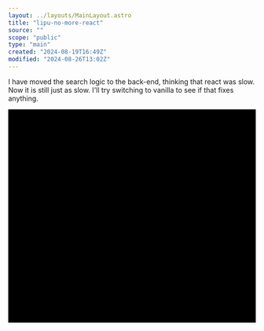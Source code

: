 ```yaml
---
layout: ../layouts/MainLayout.astro
title: "lipu-no-more-react"
source: ""
scope: "public"
type: "main"
created: "2024-08-19T16:49Z"
modified: "2024-08-26T13:02Z"
---
```


I have moved the search logic to the back-end, thinking that react was slow. Now it is still just as slow. I'll try switching to vanilla to see if that fixes anything.

<svg version="1.1" viewBox="0 0 1866.1948111287402 1608.9632900002057" width="1866.1948111287402" height="1608.9632900002057" class="excalidraw-svg"><defs><style class="style-fonts"></style></defs><rect x="0" y="0" width="1866.1948111287402" height="1608.9632900002057" fill="var(--color-base)"></rect><g stroke-linecap="round" transform="translate(354.4387000370225 616.3032882009406) rotate(0 158.67521479518086 387.6456353435541)"><path d="M32 0 C96.47 0, 160.94 0, 285.35 0 M32 0 C116.53 0, 201.05 0, 285.35 0 M285.35 0 C306.68 0, 317.35 10.67, 317.35 32 M285.35 0 C306.68 0, 317.35 10.67, 317.35 32 M317.35 32 C317.35 182.37, 317.35 332.74, 317.35 743.29 M317.35 32 C317.35 213.89, 317.35 395.77, 317.35 743.29 M317.35 743.29 C317.35 764.62, 306.68 775.29, 285.35 775.29 M317.35 743.29 C317.35 764.62, 306.68 775.29, 285.35 775.29 M285.35 775.29 C200.4 775.29, 115.45 775.29, 32 775.29 M285.35 775.29 C211.38 775.29, 137.42 775.29, 32 775.29 M32 775.29 C10.67 775.29, 0 764.62, 0 743.29 M32 775.29 C10.67 775.29, 0 764.62, 0 743.29 M0 743.29 C0 573.78, 0 404.27, 0 32 M0 743.29 C0 476.37, 0 209.46, 0 32 M0 32 C0 10.67, 10.67 0, 32 0 M0 32 C0 10.67, 10.67 0, 32 0" stroke="var(--color-blue)" stroke-width="2" fill="none"></path></g><g transform="translate(466.23891483220336 991.9489235444947) rotate(0 46.875 12)"><text x="46.875" y="19.3125" font-family="JetBrains Mono" font-size="20px" fill="var(--color-blue)" text-anchor="middle" style="white-space: pre;" direction="ltr" dominant-baseline="alphabetic">ItemList</text></g><g stroke-linecap="round" transform="translate(691.6418916202256 621.6054283805581) rotate(0 390.21559487202694 284.25965876008354)"><path d="M32 0 C223.6 0, 415.2 0, 748.43 0 M32 0 C249.13 0, 466.25 0, 748.43 0 M748.43 0 C769.76 0, 780.43 10.67, 780.43 32 M748.43 0 C769.76 0, 780.43 10.67, 780.43 32 M780.43 32 C780.43 166.62, 780.43 301.23, 780.43 536.52 M780.43 32 C780.43 162.3, 780.43 292.59, 780.43 536.52 M780.43 536.52 C780.43 557.85, 769.76 568.52, 748.43 568.52 M780.43 536.52 C780.43 557.85, 769.76 568.52, 748.43 568.52 M748.43 568.52 C484.61 568.52, 220.8 568.52, 32 568.52 M748.43 568.52 C522.19 568.52, 295.95 568.52, 32 568.52 M32 568.52 C10.67 568.52, 0 557.85, 0 536.52 M32 568.52 C10.67 568.52, 0 557.85, 0 536.52 M0 536.52 C0 409.68, 0 282.85, 0 32 M0 536.52 C0 355.03, 0 173.54, 0 32 M0 32 C0 10.67, 10.67 0, 32 0 M0 32 C0 10.67, 10.67 0, 32 0" stroke="var(--color-blue)" stroke-width="2" fill="none"></path></g><g transform="translate(1046.7012364922525 893.8650871406417) rotate(0 35.15625 12)"><text x="35.15625" y="19.3125" font-family="JetBrains Mono" font-size="20px" fill="var(--color-blue)" text-anchor="middle" style="white-space: pre;" direction="ltr" dominant-baseline="alphabetic">Reader</text></g><g stroke-linecap="round" transform="translate(697.5787808400082 1210.0395763379686) rotate(0 387.7507832562188 90.90334638276931)"><path d="M32 0 C176.94 0, 321.89 0, 743.5 0 M32 0 C308.25 0, 584.51 0, 743.5 0 M743.5 0 C764.83 0, 775.5 10.67, 775.5 32 M743.5 0 C764.83 0, 775.5 10.67, 775.5 32 M775.5 32 C775.5 67.17, 775.5 102.34, 775.5 149.81 M775.5 32 C775.5 65.2, 775.5 98.39, 775.5 149.81 M775.5 149.81 C775.5 171.14, 764.83 181.81, 743.5 181.81 M775.5 149.81 C775.5 171.14, 764.83 181.81, 743.5 181.81 M743.5 181.81 C566.74 181.81, 389.97 181.81, 32 181.81 M743.5 181.81 C487.13 181.81, 230.75 181.81, 32 181.81 M32 181.81 C10.67 181.81, 0 171.14, 0 149.81 M32 181.81 C10.67 181.81, 0 171.14, 0 149.81 M0 149.81 C0 117.33, 0 84.85, 0 32 M0 149.81 C0 104.55, 0 59.29, 0 32 M0 32 C0 10.67, 10.67 0, 32 0 M0 32 C0 10.67, 10.67 0, 32 0" stroke="var(--color-blue)" stroke-width="2" fill="none"></path></g><g transform="translate(1050.173314096227 1288.942922720738) rotate(0 35.15625 12)"><text x="35.15625" y="19.3125" font-family="JetBrains Mono" font-size="20px" fill="var(--color-blue)" text-anchor="middle" style="white-space: pre;" direction="ltr" dominant-baseline="alphabetic">Player</text></g><g stroke-linecap="round" transform="translate(669.4503679688742 87.47218848204193) rotate(0 95.44316419556935 29.13573200009074)"><path d="M14.57 0 C54.89 0, 95.21 0, 176.32 0 M14.57 0 C57.43 0, 100.29 0, 176.32 0 M176.32 0 C186.03 0, 190.89 4.86, 190.89 14.57 M176.32 0 C186.03 0, 190.89 4.86, 190.89 14.57 M190.89 14.57 C190.89 22.59, 190.89 30.61, 190.89 43.7 M190.89 14.57 C190.89 23.14, 190.89 31.71, 190.89 43.7 M190.89 43.7 C190.89 53.42, 186.03 58.27, 176.32 58.27 M190.89 43.7 C190.89 53.42, 186.03 58.27, 176.32 58.27 M176.32 58.27 C115.25 58.27, 54.19 58.27, 14.57 58.27 M176.32 58.27 C138.2 58.27, 100.08 58.27, 14.57 58.27 M14.57 58.27 C4.86 58.27, 0 53.42, 0 43.7 M14.57 58.27 C4.86 58.27, 0 53.42, 0 43.7 M0 43.7 C0 32.18, 0 20.65, 0 14.57 M0 43.7 C0 36.39, 0 29.09, 0 14.57 M0 14.57 C0 4.86, 4.86 0, 14.57 0 M0 14.57 C0 4.86, 4.86 0, 14.57 0" stroke="var(--color-green)" stroke-width="2" fill="none"></path></g><g transform="translate(741.4560321644435 104.60792048213261) rotate(0 23.4375 12)"><text x="23.4375" y="19.3125" font-family="JetBrains Mono" font-size="20px" fill="var(--color-green)" text-anchor="middle" style="white-space: pre;" direction="ltr" dominant-baseline="alphabetic">init</text></g><g stroke-linecap="round" transform="translate(668.5414124448735 255.55975339803422) rotate(0 95.44316419556935 29.13573200009074)"><path d="M14.57 0 C69.08 0, 123.59 0, 176.32 0 M14.57 0 C65.04 0, 115.52 0, 176.32 0 M176.32 0 C186.03 0, 190.89 4.86, 190.89 14.57 M176.32 0 C186.03 0, 190.89 4.86, 190.89 14.57 M190.89 14.57 C190.89 20.77, 190.89 26.98, 190.89 43.7 M190.89 14.57 C190.89 22.33, 190.89 30.1, 190.89 43.7 M190.89 43.7 C190.89 53.42, 186.03 58.27, 176.32 58.27 M190.89 43.7 C190.89 53.42, 186.03 58.27, 176.32 58.27 M176.32 58.27 C127.15 58.27, 77.98 58.27, 14.57 58.27 M176.32 58.27 C135.06 58.27, 93.8 58.27, 14.57 58.27 M14.57 58.27 C4.86 58.27, 0 53.42, 0 43.7 M14.57 58.27 C4.86 58.27, 0 53.42, 0 43.7 M0 43.7 C0 33.72, 0 23.74, 0 14.57 M0 43.7 C0 33.06, 0 22.42, 0 14.57 M0 14.57 C0 4.86, 4.86 0, 14.57 0 M0 14.57 C0 4.86, 4.86 0, 14.57 0" stroke="var(--color-green)" stroke-width="2" fill="none"></path></g><g transform="translate(705.3908266404428 272.6954853981249) rotate(0 58.59375 12)"><text x="58.59375" y="19.3125" font-family="JetBrains Mono" font-size="20px" fill="var(--color-green)" text-anchor="middle" style="white-space: pre;" direction="ltr" dominant-baseline="alphabetic">setPlaying</text></g><g stroke-linecap="round" transform="translate(671.2079465049919 326.5017888646464) rotate(0 95.44316419556935 29.13573200009074)"><path d="M14.57 0 C70.63 0, 126.69 0, 176.32 0 M14.57 0 C48.77 0, 82.98 0, 176.32 0 M176.32 0 C186.03 0, 190.89 4.86, 190.89 14.57 M176.32 0 C186.03 0, 190.89 4.86, 190.89 14.57 M190.89 14.57 C190.89 25.46, 190.89 36.36, 190.89 43.7 M190.89 14.57 C190.89 25.44, 190.89 36.3, 190.89 43.7 M190.89 43.7 C190.89 53.42, 186.03 58.27, 176.32 58.27 M190.89 43.7 C190.89 53.42, 186.03 58.27, 176.32 58.27 M176.32 58.27 C124.04 58.27, 71.76 58.27, 14.57 58.27 M176.32 58.27 C138.33 58.27, 100.34 58.27, 14.57 58.27 M14.57 58.27 C4.86 58.27, 0 53.42, 0 43.7 M14.57 58.27 C4.86 58.27, 0 53.42, 0 43.7 M0 43.7 C0 35.12, 0 26.54, 0 14.57 M0 43.7 C0 33.92, 0 24.13, 0 14.57 M0 14.57 C0 4.86, 4.86 0, 14.57 0 M0 14.57 C0 4.86, 4.86 0, 14.57 0" stroke="var(--color-green)" stroke-width="2" fill="none"></path></g><g transform="translate(708.0573607005613 343.6375208647371) rotate(0 58.59375 12)"><text x="58.59375" y="19.3125" font-family="JetBrains Mono" font-size="20px" fill="var(--color-green)" text-anchor="middle" style="white-space: pre;" direction="ltr" dominant-baseline="alphabetic">setReading</text></g><g stroke-linecap="round" transform="translate(642.5637491121329 10) rotate(0 123.83030186663154 230.94708085400532)"><path d="M32 0 C87.96 0, 143.92 0, 215.66 0 M32 0 C95.97 0, 159.95 0, 215.66 0 M215.66 0 C236.99 0, 247.66 10.67, 247.66 32 M215.66 0 C236.99 0, 247.66 10.67, 247.66 32 M247.66 32 C247.66 138.47, 247.66 244.93, 247.66 429.89 M247.66 32 C247.66 187.52, 247.66 343.04, 247.66 429.89 M247.66 429.89 C247.66 451.23, 236.99 461.89, 215.66 461.89 M247.66 429.89 C247.66 451.23, 236.99 461.89, 215.66 461.89 M215.66 461.89 C164.72 461.89, 113.78 461.89, 32 461.89 M215.66 461.89 C161.56 461.89, 107.47 461.89, 32 461.89 M32 461.89 C10.67 461.89, 0 451.23, 0 429.89 M32 461.89 C10.67 461.89, 0 451.23, 0 429.89 M0 429.89 C0 319.8, 0 209.71, 0 32 M0 429.89 C0 280.95, 0 132.01, 0 32 M0 32 C0 10.67, 10.67 0, 32 0 M0 32 C0 10.67, 10.67 0, 32 0" stroke="var(--color-green)" stroke-width="2" fill="none"></path></g><g transform="translate(746.7388310213073 30.53225557939868) rotate(0 17.578125 12)"><text x="0" y="19.3125" font-family="JetBrains Mono" font-size="20px" fill="var(--color-green)" text-anchor="start" style="white-space: pre;" direction="ltr" dominant-baseline="alphabetic">App</text></g><g stroke-linecap="round" transform="translate(669.1242960725931 156.84793454812643) rotate(0 95.44316419556935 29.13573200009074)"><path d="M14.57 0 C76.81 0, 139.05 0, 176.32 0 M14.57 0 C48.68 0, 82.79 0, 176.32 0 M176.32 0 C186.03 0, 190.89 4.86, 190.89 14.57 M176.32 0 C186.03 0, 190.89 4.86, 190.89 14.57 M190.89 14.57 C190.89 21.86, 190.89 29.15, 190.89 43.7 M190.89 14.57 C190.89 23.32, 190.89 32.08, 190.89 43.7 M190.89 43.7 C190.89 53.42, 186.03 58.27, 176.32 58.27 M190.89 43.7 C190.89 53.42, 186.03 58.27, 176.32 58.27 M176.32 58.27 C118.8 58.27, 61.27 58.27, 14.57 58.27 M176.32 58.27 C134.79 58.27, 93.27 58.27, 14.57 58.27 M14.57 58.27 C4.86 58.27, 0 53.42, 0 43.7 M14.57 58.27 C4.86 58.27, 0 53.42, 0 43.7 M0 43.7 C0 33.19, 0 22.67, 0 14.57 M0 43.7 C0 35.09, 0 26.48, 0 14.57 M0 14.57 C0 4.86, 4.86 0, 14.57 0 M0 14.57 C0 4.86, 4.86 0, 14.57 0" stroke="var(--color-green)" stroke-width="2" fill="none"></path></g><g transform="translate(723.5518352681624 173.98366654821712) rotate(0 41.015625 12)"><text x="41.015625" y="19.3125" font-family="JetBrains Mono" font-size="20px" fill="var(--color-green)" text-anchor="middle" style="white-space: pre;" direction="ltr" dominant-baseline="alphabetic">refresh</text></g><g stroke-linecap="round" transform="translate(10 613.1347862248715) rotate(0 158.67521479518086 387.6456353435541)"><path d="M32 0 C109.83 0, 187.66 0, 285.35 0 M32 0 C130.93 0, 229.85 0, 285.35 0 M285.35 0 C306.68 0, 317.35 10.67, 317.35 32 M285.35 0 C306.68 0, 317.35 10.67, 317.35 32 M317.35 32 C317.35 263.35, 317.35 494.7, 317.35 743.29 M317.35 32 C317.35 235.14, 317.35 438.27, 317.35 743.29 M317.35 743.29 C317.35 764.62, 306.68 775.29, 285.35 775.29 M317.35 743.29 C317.35 764.62, 306.68 775.29, 285.35 775.29 M285.35 775.29 C210.88 775.29, 136.4 775.29, 32 775.29 M285.35 775.29 C222.75 775.29, 160.14 775.29, 32 775.29 M32 775.29 C10.67 775.29, 0 764.62, 0 743.29 M32 775.29 C10.67 775.29, 0 764.62, 0 743.29 M0 743.29 C0 554.04, 0 364.8, 0 32 M0 743.29 C0 517.59, 0 291.89, 0 32 M0 32 C0 10.67, 10.67 0, 32 0 M0 32 C0 10.67, 10.67 0, 32 0" stroke="var(--color-blue)" stroke-width="2" fill="none"></path></g><g transform="translate(121.80021479518086 988.7804215684256) rotate(0 46.875 12)"><text x="46.875" y="19.3125" font-family="JetBrains Mono" font-size="20px" fill="var(--color-blue)" text-anchor="middle" style="white-space: pre;" direction="ltr" dominant-baseline="alphabetic">FeedList</text></g><g mask="url(#mask-Gk4YWt7HhbAE3wMDbUC-2)" stroke-linecap="round"><g transform="translate(668.4503679688742 118.9104860302391) rotate(0 -305.6959649037408 242.41461041551946)"><path d="M0 0 C-101.9 80.8, -509.49 404.02, -611.39 484.83 M0 0 C-101.9 80.8, -509.49 404.02, -611.39 484.83" stroke="var(--color-red)" stroke-width="2" fill="none"></path></g><g transform="translate(668.4503679688742 118.9104860302391) rotate(0 -305.6959649037408 242.41461041551946)"><path d="M-598.3 463.53 C-602.74 470.76, -607.18 477.98, -611.39 484.83 M-598.3 463.53 C-603.29 471.66, -608.29 479.79, -611.39 484.83" stroke="var(--color-red)" stroke-width="2" fill="none"></path></g><g transform="translate(668.4503679688742 118.9104860302391) rotate(0 -305.6959649037408 242.41461041551946)"><path d="M-587.67 476.93 C-595.72 479.61, -603.76 482.29, -611.39 484.83 M-587.67 476.93 C-596.72 479.95, -605.77 482.96, -611.39 484.83" stroke="var(--color-red)" stroke-width="2" fill="none"></path></g></g><mask id="mask-Gk4YWt7HhbAE3wMDbUC-2"><rect x="0" y="0" fill="#fff" width="1379.8422977763557" height="703.739706861278"></rect><rect x="321.7387780651334" y="349.3250964457586" fill="#000" width="82.03125" height="24" opacity="1"></rect></mask><g transform="translate(321.7387780651334 349.3250964457586) rotate(0 41.015625 11.999999999999943)"><text x="41.015625" y="19.3125" font-family="JetBrains Mono" font-size="20px" fill="var(--color-red)" text-anchor="middle" style="white-space: pre;" direction="ltr" dominant-baseline="alphabetic">renders</text></g><g mask="url(#mask-WZlYBSxDm4RaofchaY58C)" stroke-linecap="round"><g transform="translate(189.98027919090714 604.18467242161) rotate(0 238.7708578690789 -212.9864675948086)"><path d="M0 0 C79.59 -71, 397.95 -354.98, 477.54 -425.97 M0 0 C79.59 -71, 397.95 -354.98, 477.54 -425.97" stroke="var(--color-peach)" stroke-width="2" fill="none"></path></g><g transform="translate(189.98027919090714 604.18467242161) rotate(0 238.7708578690789 -212.9864675948086)"><path d="M465.7 -403.95 C469.19 -410.45, 472.69 -416.94, 477.54 -425.97 M465.7 -403.95 C470.22 -412.36, 474.74 -420.77, 477.54 -425.97" stroke="var(--color-peach)" stroke-width="2" fill="none"></path></g><g transform="translate(189.98027919090714 604.18467242161) rotate(0 238.7708578690789 -212.9864675948086)"><path d="M454.32 -416.72 C461.17 -419.45, 468.02 -422.18, 477.54 -425.97 M454.32 -416.72 C463.19 -420.25, 472.05 -423.79, 477.54 -425.97" stroke="var(--color-peach)" stroke-width="2" fill="none"></path></g></g><mask id="mask-WZlYBSxDm4RaofchaY58C"><rect x="0" y="0" fill="#fff" width="767.5219949290649" height="1130.1576076112271"></rect><rect x="405.31363705998604" y="379.1982048268014" fill="#000" width="46.875" height="24" opacity="1"></rect></mask><g transform="translate(405.31363705998604 379.19820482680143) rotate(0 23.4375 12.000000000000028)"><text x="23.4375" y="19.3125" font-family="JetBrains Mono" font-size="20px" fill="var(--color-peach)" text-anchor="middle" style="white-space: pre;" direction="ltr" dominant-baseline="alphabetic">runs</text></g><g mask="url(#mask-p2m34qOu1V6MIEE8z0biA)" stroke-linecap="round"><g transform="translate(665.7799689312424 204.80516062875722) rotate(0 -81.12019753288004 203.0411330494411)"><path d="M0 0 C-27.04 67.68, -135.2 338.4, -162.24 406.08 M0 0 C-27.04 67.68, -135.2 338.4, -162.24 406.08" stroke="var(--color-red)" stroke-width="2" fill="none"></path></g><g transform="translate(665.7799689312424 204.80516062875722) rotate(0 -81.12019753288004 203.0411330494411)"><path d="M-161.46 381.09 C-161.72 389.47, -161.98 397.85, -162.24 406.08 M-161.46 381.09 C-161.69 388.39, -161.92 395.69, -162.24 406.08" stroke="var(--color-red)" stroke-width="2" fill="none"></path></g><g transform="translate(665.7799689312424 204.80516062875722) rotate(0 -81.12019753288004 203.0411330494411)"><path d="M-145.58 387.44 C-151.17 393.69, -156.75 399.94, -162.24 406.08 M-145.58 387.44 C-150.45 392.88, -155.31 398.33, -162.24 406.08" stroke="var(--color-red)" stroke-width="2" fill="none"></path></g></g><mask id="mask-p2m34qOu1V6MIEE8z0biA"><rect x="0" y="0" fill="#fff" width="928.0203639970025" height="710.8874267276394"></rect><rect x="543.6441463983623" y="395.8462936781983" fill="#000" width="82.03125" height="24" opacity="1"></rect></mask><g transform="translate(543.6441463983623 395.8462936781983) rotate(0 41.015625 12)"><text x="41.015625" y="19.3125" font-family="JetBrains Mono" font-size="20px" fill="var(--color-red)" text-anchor="middle" style="white-space: pre;" direction="ltr" dominant-baseline="alphabetic">renders</text></g><g stroke-linecap="round" transform="translate(672.156686768185 395.0462712438182) rotate(0 95.44316419556935 29.13573200009074)"><path d="M14.57 0 C74.13 0, 133.69 0, 176.32 0 M14.57 0 C65.65 0, 116.73 0, 176.32 0 M176.32 0 C186.03 0, 190.89 4.86, 190.89 14.57 M176.32 0 C186.03 0, 190.89 4.86, 190.89 14.57 M190.89 14.57 C190.89 21.89, 190.89 29.22, 190.89 43.7 M190.89 14.57 C190.89 25.05, 190.89 35.53, 190.89 43.7 M190.89 43.7 C190.89 53.42, 186.03 58.27, 176.32 58.27 M190.89 43.7 C190.89 53.42, 186.03 58.27, 176.32 58.27 M176.32 58.27 C126.45 58.27, 76.58 58.27, 14.57 58.27 M176.32 58.27 C141.55 58.27, 106.79 58.27, 14.57 58.27 M14.57 58.27 C4.86 58.27, 0 53.42, 0 43.7 M14.57 58.27 C4.86 58.27, 0 53.42, 0 43.7 M0 43.7 C0 34.61, 0 25.52, 0 14.57 M0 43.7 C0 35.59, 0 27.48, 0 14.57 M0 14.57 C0 4.86, 4.86 0, 14.57 0 M0 14.57 C0 4.86, 4.86 0, 14.57 0" stroke="var(--color-green)" stroke-width="2" fill="none"></path></g><g transform="translate(744.1623509637543 412.18200324390887) rotate(0 23.4375 12)"><text x="23.4375" y="19.3125" font-family="JetBrains Mono" font-size="20px" fill="var(--color-green)" text-anchor="middle" style="white-space: pre;" direction="ltr" dominant-baseline="alphabetic">open</text></g><g mask="url(#mask-RbCxsX4RKMjyNO1-h4PHq)" stroke-linecap="round"><g transform="translate(601.3612844587545 613.053728804327) rotate(0 38.00990761238316 -75.72842655169836)"><path d="M0 0 C12.67 -25.24, 63.35 -126.21, 76.02 -151.46 M0 0 C12.67 -25.24, 63.35 -126.21, 76.02 -151.46" stroke="var(--color-peach)" stroke-width="2" fill="none"></path></g><g transform="translate(601.3612844587545 613.053728804327) rotate(0 38.00990761238316 -75.72842655169836)"><path d="M73.12 -126.63 C73.84 -132.79, 74.56 -138.96, 76.02 -151.46 M73.12 -126.63 C74.17 -135.57, 75.21 -144.52, 76.02 -151.46" stroke="var(--color-peach)" stroke-width="2" fill="none"></path></g><g transform="translate(601.3612844587545 613.053728804327) rotate(0 38.00990761238316 -75.72842655169836)"><path d="M57.84 -134.3 C62.36 -138.56, 66.87 -142.82, 76.02 -151.46 M57.84 -134.3 C64.39 -140.48, 70.94 -146.66, 76.02 -151.46" stroke="var(--color-peach)" stroke-width="2" fill="none"></path></g></g><mask id="mask-RbCxsX4RKMjyNO1-h4PHq"><rect x="0" y="0" fill="#fff" width="777.3810996835209" height="864.5105819077237"></rect><rect x="610.0743170711377" y="525.3253022526286" fill="#000" width="58.59375" height="24" opacity="1"></rect></mask><g transform="translate(610.0743170711377 525.3253022526287) rotate(0 29.296875 12)"><text x="29.296875" y="19.3125" font-family="JetBrains Mono" font-size="20px" fill="var(--color-peach)" text-anchor="middle" style="white-space: pre;" direction="ltr" dominant-baseline="alphabetic">calls</text></g><g stroke-linecap="round"><g transform="translate(873.8006598426573 426.5381242276229) rotate(0 46.21385214275688 -36.957460483463194)"><path d="M0 0 C17.19 -5.34, 104.92 -19.69, 103.13 -32.01 C101.35 -44.33, 8.27 -66.93, -10.71 -73.91 M0 0 C17.19 -5.34, 104.92 -19.69, 103.13 -32.01 C101.35 -44.33, 8.27 -66.93, -10.71 -73.91" stroke="var(--color-green)" stroke-width="2" fill="none"></path></g><g transform="translate(873.8006598426573 426.5381242276229) rotate(0 46.21385214275688 -36.957460483463194)"><path d="M14.25 -75.34 C4.83 -74.8, -4.59 -74.26, -10.71 -73.91 M14.25 -75.34 C8.37 -75.01, 2.49 -74.67, -10.71 -73.91" stroke="var(--color-green)" stroke-width="2" fill="none"></path></g><g transform="translate(873.8006598426573 426.5381242276229) rotate(0 46.21385214275688 -36.957460483463194)"><path d="M9.33 -58.97 C1.77 -64.61, -5.8 -70.25, -10.71 -73.91 M9.33 -58.97 C4.61 -62.49, -0.11 -66.01, -10.71 -73.91" stroke="var(--color-green)" stroke-width="2" fill="none"></path></g></g><mask></mask><g stroke-linecap="round"><g transform="translate(874.6010310161464 427.7007030355736) rotate(0 43.062603210308666 -71.46589590124097)"><path d="M0 0 C16.72 -13.79, 102.66 -58.93, 100.3 -82.75 C97.94 -106.57, 4.91 -132.9, -14.17 -142.93 M0 0 C16.72 -13.79, 102.66 -58.93, 100.3 -82.75 C97.94 -106.57, 4.91 -132.9, -14.17 -142.93" stroke="var(--color-green)" stroke-width="2" fill="none"></path></g><g transform="translate(874.6010310161464 427.7007030355736) rotate(0 43.062603210308666 -71.46589590124097)"><path d="M10.82 -142.25 C2.26 -142.48, -6.3 -142.72, -14.17 -142.93 M10.82 -142.25 C2.5 -142.48, -5.81 -142.7, -14.17 -142.93" stroke="var(--color-green)" stroke-width="2" fill="none"></path></g><g transform="translate(874.6010310161464 427.7007030355736) rotate(0 43.062603210308666 -71.46589590124097)"><path d="M4.53 -126.35 C-1.87 -132.03, -8.28 -137.71, -14.17 -142.93 M4.53 -126.35 C-1.69 -131.86, -7.91 -137.38, -14.17 -142.93" stroke="var(--color-green)" stroke-width="2" fill="none"></path></g></g><mask></mask><g transform="translate(983.0830677900267 331.2113383653091) rotate(0 41.015625 36)"><text x="41.015625" y="19.3125" font-family="JetBrains Mono" font-size="20px" fill="var(--color-green)" text-anchor="middle" style="white-space: pre;" direction="ltr" dominant-baseline="alphabetic">decides</text><text x="41.015625" y="43.3125" font-family="JetBrains Mono" font-size="20px" fill="var(--color-green)" text-anchor="middle" style="white-space: pre;" direction="ltr" dominant-baseline="alphabetic">&</text><text x="41.015625" y="67.3125" font-family="JetBrains Mono" font-size="20px" fill="var(--color-green)" text-anchor="middle" style="white-space: pre;" direction="ltr" dominant-baseline="alphabetic">calls</text></g><g mask="url(#mask-A-B7fQnpdsvdggZkSsbVj)" stroke-linecap="round"><g transform="translate(860.4277408360122 262.27775507001934) rotate(0 478.2985634713764 530.972142531904)"><path d="M0 0 C145.06 -2.48, 720.99 -194.2, 870.34 -14.86 C1019.69 164.48, 938.68 896.21, 896.09 1076.02 C853.51 1255.82, 661.7 1065.97, 614.82 1063.97 M0 0 C145.06 -2.48, 720.99 -194.2, 870.34 -14.86 C1019.69 164.48, 938.68 896.21, 896.09 1076.02 C853.51 1255.82, 661.7 1065.97, 614.82 1063.97" stroke="var(--color-red)" stroke-width="2" fill="none"></path></g><g transform="translate(860.4277408360122 262.27775507001934) rotate(0 478.2985634713764 530.972142531904)"><path d="M639.63 1067.04 C629.73 1065.81, 619.84 1064.59, 614.82 1063.97 M639.63 1067.04 C633.88 1066.32, 628.14 1065.61, 614.82 1063.97" stroke="var(--color-red)" stroke-width="2" fill="none"></path></g><g transform="translate(860.4277408360122 262.27775507001934) rotate(0 478.2985634713764 530.972142531904)"><path d="M631.85 1082.27 C625.06 1074.97, 618.26 1067.67, 614.82 1063.97 M631.85 1082.27 C627.91 1078.03, 623.96 1073.79, 614.82 1063.97" stroke="var(--color-red)" stroke-width="2" fill="none"></path></g></g><mask id="mask-A-B7fQnpdsvdggZkSsbVj"><rect x="0" y="0" fill="#fff" width="1856.520787671675" height="1453.1532680031573"></rect><rect x="1774.1635611287402" y="794.314482382284" fill="#000" width="82.03125" height="24" opacity="1"></rect></mask><g transform="translate(1774.1635611287402 794.314482382284) rotate(0 -435.43725682135164 -1.0645847803607467)"><text x="41.015625" y="19.3125" font-family="JetBrains Mono" font-size="20px" fill="var(--color-red)" text-anchor="middle" style="white-space: pre;" direction="ltr" dominant-baseline="alphabetic">renders</text></g><g mask="url(#mask-RzR-ljxGaZAH_Fa_6RxjW)" stroke-linecap="round"><g transform="translate(863.0942748961306 329.01716256593863) rotate(0 234.4954904723901 120.41477800578917)"><path d="M0 0 C58.59 -8.46, 273.35 -99.36, 351.52 -50.76 C429.68 -2.16, 449.41 234.53, 468.99 291.59 M0 0 C58.59 -8.46, 273.35 -99.36, 351.52 -50.76 C429.68 -2.16, 449.41 234.53, 468.99 291.59" stroke="var(--color-red)" stroke-width="2" fill="none"></path></g><g transform="translate(863.0942748961306 329.01716256593863) rotate(0 234.4954904723901 120.41477800578917)"><path d="M455.72 270.4 C458.88 275.45, 462.04 280.5, 468.99 291.59 M455.72 270.4 C460.7 278.35, 465.68 286.3, 468.99 291.59" stroke="var(--color-red)" stroke-width="2" fill="none"></path></g><g transform="translate(863.0942748961306 329.01716256593863) rotate(0 234.4954904723901 120.41477800578917)"><path d="M472.44 266.83 C471.62 272.73, 470.8 278.63, 468.99 291.59 M472.44 266.83 C471.14 276.12, 469.85 285.41, 468.99 291.59" stroke="var(--color-red)" stroke-width="2" fill="none"></path></g></g><mask id="mask-RzR-ljxGaZAH_Fa_6RxjW"><rect x="0" y="0" fill="#fff" width="1432.0852558409108" height="771.3641381835993"></rect><rect x="1173.596486164699" y="266.2584527628975" fill="#000" width="82.03125" height="24" opacity="1"></rect></mask><g transform="translate(1173.596486164699 266.2584527628975) rotate(0 -76.00672079617823 176.0648763027765)"><text x="41.015625" y="19.3125" font-family="JetBrains Mono" font-size="20px" fill="var(--color-red)" text-anchor="middle" style="white-space: pre;" direction="ltr" dominant-baseline="alphabetic">renders</text></g><g mask="url(#mask-VCeFeIj_E1VOVJpDFs4CP)" stroke-linecap="round"><g transform="translate(1209.9069546361288 1408.218433252146) rotate(0 -107.81006251638459 89.32170184793637)"><path d="M0 0 C4.67 25.21, 69.12 123.6, 28 151.28 C-13.12 178.95, -208.6 191.46, -246.7 166.05 C-284.79 140.64, -208.25 26.68, -200.57 -1.2 M0 0 C4.67 25.21, 69.12 123.6, 28 151.28 C-13.12 178.95, -208.6 191.46, -246.7 166.05 C-284.79 140.64, -208.25 26.68, -200.57 -1.2" stroke="var(--color-blue)" stroke-width="2" fill="none"></path></g><g transform="translate(1209.9069546361288 1408.218433252146) rotate(0 -107.81006251638459 89.32170184793637)"><path d="M-202.85 23.7 C-202.27 17.44, -201.7 11.18, -200.57 -1.2 M-202.85 23.7 C-202.03 14.74, -201.21 5.79, -200.57 -1.2" stroke="var(--color-blue)" stroke-width="2" fill="none"></path></g><g transform="translate(1209.9069546361288 1408.218433252146) rotate(0 -107.81006251638459 89.32170184793637)"><path d="M-218.32 16.41 C-213.85 11.98, -209.39 7.56, -200.57 -1.2 M-218.32 16.41 C-211.93 10.08, -205.55 3.74, -200.57 -1.2" stroke="var(--color-blue)" stroke-width="2" fill="none"></path></g></g><mask id="mask-VCeFeIj_E1VOVJpDFs4CP"><rect x="0" y="0" fill="#fff" width="1584.606018180877" height="1675.464265745311"></rect><rect x="1049.4438607665306" y="1574.963290000206" fill="#000" width="93.75" height="24" opacity="1"></rect></mask><g transform="translate(1049.4438607665306 1574.9632900002057) rotate(0 52.65303135321372 -77.4231549001234)"><text x="46.875" y="19.3125" font-family="JetBrains Mono" font-size="20px" fill="var(--color-blue)" text-anchor="middle" style="white-space: pre;" direction="ltr" dominant-baseline="alphabetic">controls</text></g></svg>